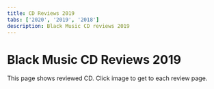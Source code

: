 ```yaml
---
title: CD Reviews 2019
tabs: ['2020', '2019', '2018']
description: Black Music CD reviews 2019
---
```



# Black Music CD Reviews 2019

<PageDescription>
This page shows reviewed CD. Click image to get to each review page.
</PageDescription>

<Row>
<Column colMd={3} colLg={3} noGutterMdLeft>
<Review1 />
</Column>
<Column colMd={3} colLg={3} noGutterMdLeft>
<Review2 /> 
</Column>
<Column colMd={3} colLg={3} noGutterMdLeft>
<Review3 /> 
</Column>
<Column colMd={3} colLg={3} noGutterMdLeft>
<Review4 /> 
</Column>
</Row>

<Row>
<Column colMd={3} colLg={3} noGutterMdLeft>
<Review5 />
</Column>
<Column colMd={3} colLg={3} noGutterMdLeft>
<Review6 /> 
</Column>
<Column colMd={3} colLg={3} noGutterMdLeft>
<Review7 /> 
</Column>
<Column colMd={3} colLg={3} noGutterMdLeft>
<Review8 /> 
</Column>
</Row>

<Row>
<Column colMd={3} colLg={3} noGutterMdLeft>
<Review9 />
</Column>
<Column colMd={3} colLg={3} noGutterMdLeft>
<Review10 />
</Column>
<Column colMd={3} colLg={3} noGutterMdLeft>
<Review11 />
</Column>
<Column colMd={3} colLg={3} noGutterMdLeft>
<Review12 />
</Column>
</Row>

<Row>
<Column colMd={3} colLg={3} noGutterMdLeft>
<Review13 />
</Column>
<Column colMd={3} colLg={3} noGutterMdLeft>
<Review14 />
</Column>
<Column colMd={3} colLg={3} noGutterMdLeft>
<Review15 />
</Column>
<Column colMd={3} colLg={3} noGutterMdLeft>
<Review16 />
</Column>
</Row>

<Row>
<Column colMd={3} colLg={3} noGutterMdLeft>
<Review17 />
</Column>
<Column colMd={3} colLg={3} noGutterMdLeft>
<Review18 />
</Column>
<Column colMd={3} colLg={3} noGutterMdLeft>
<Review19 />
</Column>
<Column colMd={3} colLg={3} noGutterMdLeft>
<Review20 />
</Column>
</Row>

<Row>
<Column colMd={3} colLg={3} noGutterMdLeft>
<Review21 />
</Column>
<Column colMd={3} colLg={3} noGutterMdLeft>
<Review22 />
</Column>
<Column colMd={3} colLg={3} noGutterMdLeft>
<Review23 />
</Column>
<Column colMd={3} colLg={3} noGutterMdLeft>
<Review24 />
</Column>
</Row>

<Row>
<Column colMd={3} colLg={3} noGutterMdLeft>
<Review25 />
</Column>
<Column colMd={3} colLg={3} noGutterMdLeft>
<Review26 />
</Column>
<Column colMd={3} colLg={3} noGutterMdLeft>
<Review27 />
</Column>
<Column colMd={3} colLg={3} noGutterMdLeft>
<Review28 />
</Column>
</Row>
